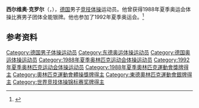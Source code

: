 {{NoteTA|G1=Sports}}
'''西尔维奥·克罗尔'''（{{lang-de|Sylvio Kroll}}，{{bd|1965年|4月29日||}}），[[德国|德国]]男子[[竞技体操|竞技体操]]运动员。他曾获得1988年夏季奥运会体操比赛男子团体全能银牌。他也参加了1992年夏季奥运会。<ref>{{Cite web|title=Sylvio KROLL|url=https://www.olympic.org/sylvio-kroll|accessdate=2021-03-27|work=International Olympic Committee|archive-date=2017-03-26|archive-url=https://web.archive.org/web/20170326134735/https://www.olympic.org/sylvio-kroll|dead-url=no}}</ref>

== 参考资料 ==
{{reflist}}

{{世界体操锦标赛男子跳马冠军}}

{{Authority control}}
{{DEFAULTSORT:Kroll, Sylvio}}
[[Category:德国男子体操运动员|Category:德国男子体操运动员]]
[[Category:东德奥运体操运动员|Category:东德奥运体操运动员]]
[[Category:德国奥运体操运动员|Category:德国奥运体操运动员]]
[[Category:1988年夏季奥林匹克运动会体操运动员|Category:1988年夏季奥林匹克运动会体操运动员]]
[[Category:1992年夏季奥林匹克运动会体操运动员|Category:1992年夏季奥林匹克运动会体操运动员]]
[[Category:1988年夏季奧林匹克運動會獎牌得主|Category:1988年夏季奧林匹克運動會獎牌得主]]
[[Category:奧林匹克運動會體操獎牌得主|Category:奧林匹克運動會體操獎牌得主]]
[[Category:東德奧林匹克運動會銀牌得主|Category:東德奧林匹克運動會銀牌得主]]
[[Category:世界竞技体操锦标赛奖牌得主|Category:世界竞技体操锦标赛奖牌得主]]